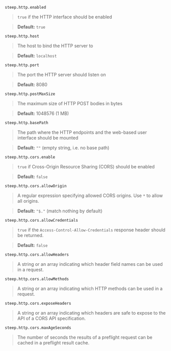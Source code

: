 `steep.http.enabled`

> `true` if the HTTP interface should be enabled

> **Default:** `true`

`steep.http.host`

> The host to bind the HTTP server to

> **Default:** `localhost`

`steep.http.port`

> The port the HTTP server should listen on

> **Default:** 8080

`steep.http.postMaxSize`

> The maximum size of HTTP POST bodies in bytes

> **Default:** 1048576 (1 MB)

`steep.http.basePath`

> The path where the HTTP endpoints and the web-based user interface should be mounted

> **Default:** `""` (empty string, i.e. no base path)

`steep.http.cors.enable`

> `true` if Cross-Origin Resource Sharing (CORS) should be enabled

> **Default:** `false`

`steep.http.cors.allowOrigin`

> A regular expression specifying allowed CORS origins. Use `*`​ to allow all origins.

> **Default:** `"$."` (match nothing by default)

`steep.http.cors.allowCredentials`

> `true` if the `Access-​Control-​Allow-​Credentials` response header should be returned.

> **Default:** `false`

`steep.http.cors.allowHeaders`

> A string or an array indicating which header field names can be used in a request.

`steep.http.cors.allowMethods`

> A string or an array indicating which HTTP methods can be used in a request.

`steep.http.cors.exposeHeaders`

> A string or an array indicating which headers are safe to expose to the API of a CORS API specification.

`steep.http.cors.maxAgeSeconds`

> The number of seconds the results of a preflight request can be cached in a preflight result cache.
